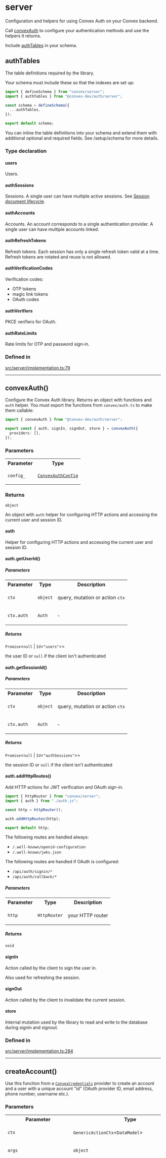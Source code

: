 # server

Configuration and helpers for using Convex Auth on your Convex
backend.

Call [convexAuth](server.mdx#convexauth) to configure your authentication methods
and use the helpers it returns.

Include [authTables](server.mdx#authtables) in your schema.

## authTables


The table definitions required by the library.

Your schema must include these so that the indexes
are set up:

```ts filename="convex/schema.ts"
import { defineSchema } from "convex/server";
import { authTables } from "@convex-dev/auth/server";

const schema = defineSchema({
  ...authTables,
});

export default schema;
```

You can inline the table definitions into your schema
and extend them with additional optional and required
fields. See /setup/schema
for more details.

<h3 className="nx-font-semibold nx-tracking-tight nx-text-slate-900 dark:nx-text-slate-100 nx-mt-8 nx-text-2xl">Type declaration</h3>

#### users


Users.

#### authSessions


Sessions.
A single user can have multiple active sessions.
See [Session document lifecycle](/advanced#session-document-lifecycle).

#### authAccounts


Accounts. An account corresponds to
a single authentication provider.
A single user can have multiple accounts linked.

#### authRefreshTokens


Refresh tokens.
Each session has only a single refresh token
valid at a time. Refresh tokens are rotated
and reuse is not allowed.

#### authVerificationCodes


Verification codes:
- OTP tokens
- magic link tokens
- OAuth codes

#### authVerifiers


PKCE verifiers for OAuth.

#### authRateLimits


Rate limits for OTP and password sign-in.

<h3 className="nx-font-semibold nx-tracking-tight nx-text-slate-900 dark:nx-text-slate-100 nx-mt-8 nx-text-2xl">Defined in</h3>

[src/server/implementation.ts:79](https://github.com/get-convex/convex-auth/blob/main/src/server/implementation.ts#L79)

***

## convexAuth()


Configure the Convex Auth library. Returns an object with
functions and `auth` helper. You must export the functions
from `convex/auth.ts` to make them callable:

```ts filename="convex/auth.ts"
import { convexAuth } from "@convex-dev/auth/server";

export const { auth, signIn, signOut, store } = convexAuth({
  providers: [],
});
```

<h3 className="nx-font-semibold nx-tracking-tight nx-text-slate-900 dark:nx-text-slate-100 nx-mt-8 nx-text-2xl">Parameters</h3>

<table className="api_reference_table"><tbody>
<tr>
<th>Parameter</th>
<th>Type</th>
</tr>
<tr>
<td>

`config_`

</td>
<td>

[`ConvexAuthConfig`](server.mdx#convexauthconfig)

</td>
</tr>
</tbody></table>

<h3 className="nx-font-semibold nx-tracking-tight nx-text-slate-900 dark:nx-text-slate-100 nx-mt-8 nx-text-2xl">Returns</h3>

`object`

An object with `auth` helper for configuring HTTP actions and accessing
the current user and session ID.

#### auth


Helper for configuring HTTP actions and accessing
the current user and session ID.

#### auth.getUserId()


<h5 className="nx-font-semibold nx-tracking-tight nx-text-slate-900 dark:nx-text-slate-100 nx-mt-8 nx-text-lg">Parameters</h5>

<table className="api_reference_table"><tbody>
<tr>
<th>Parameter</th>
<th>Type</th>
<th>Description</th>
</tr>
<tr>
<td>

`ctx`

</td>
<td>

`object`

</td>
<td>

query, mutation or action `ctx`

</td>
</tr>
<tr>
<td>

`ctx.auth`

</td>
<td>

`Auth`

</td>
<td>

&hyphen;

</td>
</tr>
</tbody></table>

<h5 className="nx-font-semibold nx-tracking-tight nx-text-slate-900 dark:nx-text-slate-100 nx-mt-8 nx-text-lg">Returns</h5>

`Promise`\<`null` \| `Id`\<`"users"`\>\>

the user ID or `null` if the client isn't authenticated

#### auth.getSessionId()


<h5 className="nx-font-semibold nx-tracking-tight nx-text-slate-900 dark:nx-text-slate-100 nx-mt-8 nx-text-lg">Parameters</h5>

<table className="api_reference_table"><tbody>
<tr>
<th>Parameter</th>
<th>Type</th>
<th>Description</th>
</tr>
<tr>
<td>

`ctx`

</td>
<td>

`object`

</td>
<td>

query, mutation or action `ctx`

</td>
</tr>
<tr>
<td>

`ctx.auth`

</td>
<td>

`Auth`

</td>
<td>

&hyphen;

</td>
</tr>
</tbody></table>

<h5 className="nx-font-semibold nx-tracking-tight nx-text-slate-900 dark:nx-text-slate-100 nx-mt-8 nx-text-lg">Returns</h5>

`Promise`\<`null` \| `Id`\<`"authSessions"`\>\>

the session ID or `null` if the client isn't authenticated

#### auth.addHttpRoutes()


Add HTTP actions for JWT verification and OAuth sign-in.

```ts
import { httpRouter } from "convex/server";
import { auth } from "./auth.js";

const http = httpRouter();

auth.addHttpRoutes(http);

export default http;
```

The following routes are handled always:

- `/.well-known/openid-configuration`
- `/.well-known/jwks.json`

The following routes are handled if OAuth is configured:

- `/api/auth/signin/*`
- `/api/auth/callback/*`

<h5 className="nx-font-semibold nx-tracking-tight nx-text-slate-900 dark:nx-text-slate-100 nx-mt-8 nx-text-lg">Parameters</h5>

<table className="api_reference_table"><tbody>
<tr>
<th>Parameter</th>
<th>Type</th>
<th>Description</th>
</tr>
<tr>
<td>

`http`

</td>
<td>

`HttpRouter`

</td>
<td>

your HTTP router

</td>
</tr>
</tbody></table>

<h5 className="nx-font-semibold nx-tracking-tight nx-text-slate-900 dark:nx-text-slate-100 nx-mt-8 nx-text-lg">Returns</h5>

`void`

#### signIn


Action called by the client to sign the user in.

Also used for refreshing the session.

#### signOut


Action called by the client to invalidate the current session.

#### store


Internal mutation used by the library to read and write
to the database during signin and signout.

<h3 className="nx-font-semibold nx-tracking-tight nx-text-slate-900 dark:nx-text-slate-100 nx-mt-8 nx-text-2xl">Defined in</h3>

[src/server/implementation.ts:284](https://github.com/get-convex/convex-auth/blob/main/src/server/implementation.ts#L284)

***

## createAccount()


Use this function from a
[`ConvexCredentials`](/api_reference/providers/ConvexCredentials)
provider to create an account and a user with a unique account "id" (OAuth
provider ID, email address, phone number, username etc.).

<h3 className="nx-font-semibold nx-tracking-tight nx-text-slate-900 dark:nx-text-slate-100 nx-mt-8 nx-text-2xl">Parameters</h3>

<table className="api_reference_table"><tbody>
<tr>
<th>Parameter</th>
<th>Type</th>
<th>Description</th>
</tr>
<tr>
<td>

`ctx`

</td>
<td>

`GenericActionCtx`\<`DataModel`\>

</td>
<td>

&hyphen;

</td>
</tr>
<tr>
<td>

`args`

</td>
<td>

`object`

</td>
<td>

&hyphen;

</td>
</tr>
<tr>
<td>

`args.provider`

</td>
<td>

`string`

</td>
<td>

The provider ID (like "password"), used to disambiguate accounts.

It is also used to configure account secret hashing via the provider's
`crypto` option.

</td>
</tr>
<tr>
<td>

`args.account`

</td>
<td>

`object`

</td>
<td>

&hyphen;

</td>
</tr>
<tr>
<td>

`args.account.id`

</td>
<td>

`string`

</td>
<td>

The unique external ID for the account, for example email address.

</td>
</tr>
<tr>
<td>

`args.account.secret`?

</td>
<td>

`string`

</td>
<td>

The secret credential to store for this account, if given.

</td>
</tr>
<tr>
<td>

`args.profile`

</td>
<td>

`WithoutSystemFields`\<`DocumentByName`\<`DataModel`, `"users"`\>\>

</td>
<td>

The profile data to store for the user.
These must fit the `users` table schema.

</td>
</tr>
<tr>
<td>

`args.shouldLinkViaEmail`?

</td>
<td>

`boolean`

</td>
<td>

If `true`, the account will be linked to an existing user
with the same verified email address.
This is only safe if the returned account's email is verified
before the user is allowed to sign in with it.

</td>
</tr>
<tr>
<td>

`args.shouldLinkViaPhone`?

</td>
<td>

`boolean`

</td>
<td>

If `true`, the account will be linked to an existing user
with the same verified phone number.
This is only safe if the returned account's phone is verified
before the user is allowed to sign in with it.

</td>
</tr>
</tbody></table>

<h3 className="nx-font-semibold nx-tracking-tight nx-text-slate-900 dark:nx-text-slate-100 nx-mt-8 nx-text-2xl">Returns</h3>

`Promise`\<`object`\>

user ID if it successfully creates the account
or throws an error.

#### account


#### user


<h3 className="nx-font-semibold nx-tracking-tight nx-text-slate-900 dark:nx-text-slate-100 nx-mt-8 nx-text-2xl">Defined in</h3>

[src/server/implementation.ts:1359](https://github.com/get-convex/convex-auth/blob/main/src/server/implementation.ts#L1359)

***

## retrieveAccount()


Use this function from a
[`ConvexCredentials`](/api_reference/providers/ConvexCredentials)
provider to retrieve a user given the account provider ID and
the provider-specific account ID.

<h3 className="nx-font-semibold nx-tracking-tight nx-text-slate-900 dark:nx-text-slate-100 nx-mt-8 nx-text-2xl">Parameters</h3>

<table className="api_reference_table"><tbody>
<tr>
<th>Parameter</th>
<th>Type</th>
<th>Description</th>
</tr>
<tr>
<td>

`ctx`

</td>
<td>

`GenericActionCtx`\<`DataModel`\>

</td>
<td>

&hyphen;

</td>
</tr>
<tr>
<td>

`args`

</td>
<td>

`object`

</td>
<td>

&hyphen;

</td>
</tr>
<tr>
<td>

`args.provider`

</td>
<td>

`string`

</td>
<td>

The provider ID (like "password"), used to disambiguate accounts.

It is also used to configure account secret hashing via the provider's
`crypto` option.

</td>
</tr>
<tr>
<td>

`args.account`

</td>
<td>

`object`

</td>
<td>

&hyphen;

</td>
</tr>
<tr>
<td>

`args.account.id`

</td>
<td>

`string`

</td>
<td>

The unique external ID for the account, for example email address.

</td>
</tr>
<tr>
<td>

`args.account.secret`?

</td>
<td>

`string`

</td>
<td>

The secret that should match the stored credential, if given.

</td>
</tr>
</tbody></table>

<h3 className="nx-font-semibold nx-tracking-tight nx-text-slate-900 dark:nx-text-slate-100 nx-mt-8 nx-text-2xl">Returns</h3>

`Promise`\<`object`\>

the retrieved user document, or `null` if there is no account
for given account ID or throws if the provided
secret does not match.

#### account


#### user


<h3 className="nx-font-semibold nx-tracking-tight nx-text-slate-900 dark:nx-text-slate-100 nx-mt-8 nx-text-2xl">Defined in</h3>

[src/server/implementation.ts:1424](https://github.com/get-convex/convex-auth/blob/main/src/server/implementation.ts#L1424)

***

## modifyAccountCredentials()


Use this function to modify the account credentials
from a [`ConvexCredentials`](/api_reference/providers/ConvexCredentials)
provider.

<h3 className="nx-font-semibold nx-tracking-tight nx-text-slate-900 dark:nx-text-slate-100 nx-mt-8 nx-text-2xl">Parameters</h3>

<table className="api_reference_table"><tbody>
<tr>
<th>Parameter</th>
<th>Type</th>
<th>Description</th>
</tr>
<tr>
<td>

`ctx`

</td>
<td>

`GenericActionCtx`\<`DataModel`\>

</td>
<td>

&hyphen;

</td>
</tr>
<tr>
<td>

`args`

</td>
<td>

`object`

</td>
<td>

&hyphen;

</td>
</tr>
<tr>
<td>

`args.provider`

</td>
<td>

`string`

</td>
<td>

The provider ID (like "password"), used to disambiguate accounts.

It is also used to configure account secret hashing via the `crypto` option.

</td>
</tr>
<tr>
<td>

`args.account`

</td>
<td>

`object`

</td>
<td>

&hyphen;

</td>
</tr>
<tr>
<td>

`args.account.id`

</td>
<td>

`string`

</td>
<td>

The unique external ID for the account, for example email address.

</td>
</tr>
<tr>
<td>

`args.account.secret`

</td>
<td>

`string`

</td>
<td>

The new secret credential to store for this account.

</td>
</tr>
</tbody></table>

<h3 className="nx-font-semibold nx-tracking-tight nx-text-slate-900 dark:nx-text-slate-100 nx-mt-8 nx-text-2xl">Returns</h3>

`Promise`\<[`GenericDoc`](server.mdx#genericdocdatamodel-tablename)\<`DataModel`, `"users"`\>\>

<h3 className="nx-font-semibold nx-tracking-tight nx-text-slate-900 dark:nx-text-slate-100 nx-mt-8 nx-text-2xl">Defined in</h3>

[src/server/implementation.ts:1469](https://github.com/get-convex/convex-auth/blob/main/src/server/implementation.ts#L1469)

***

## invalidateSessions()


Use this function to invalidate existing sessions.

<h3 className="nx-font-semibold nx-tracking-tight nx-text-slate-900 dark:nx-text-slate-100 nx-mt-8 nx-text-2xl">Parameters</h3>

<table className="api_reference_table"><tbody>
<tr>
<th>Parameter</th>
<th>Type</th>
</tr>
<tr>
<td>

`ctx`

</td>
<td>

`GenericActionCtx`\<`DataModel`\>

</td>
</tr>
<tr>
<td>

`args`

</td>
<td>

`object`

</td>
</tr>
<tr>
<td>

`args.userId`

</td>
<td>

`Id`\<`"users"`\>

</td>
</tr>
<tr>
<td>

`args.except`?

</td>
<td>

`Id`\<`"authSessions"`\>[]

</td>
</tr>
</tbody></table>

<h3 className="nx-font-semibold nx-tracking-tight nx-text-slate-900 dark:nx-text-slate-100 nx-mt-8 nx-text-2xl">Returns</h3>

`Promise`\<[`GenericDoc`](server.mdx#genericdocdatamodel-tablename)\<`DataModel`, `"users"`\>\>

<h3 className="nx-font-semibold nx-tracking-tight nx-text-slate-900 dark:nx-text-slate-100 nx-mt-8 nx-text-2xl">Defined in</h3>

[src/server/implementation.ts:1504](https://github.com/get-convex/convex-auth/blob/main/src/server/implementation.ts#L1504)

***

## signInViaProvider()


Use this function from a
[`ConvexCredentials`](/api_reference/providers/ConvexCredentials)
provider to sign in the user via another provider (usually
for email verification on sign up or password reset).

Returns the user ID if the sign can proceed,
or `null`.

<h3 className="nx-font-semibold nx-tracking-tight nx-text-slate-900 dark:nx-text-slate-100 nx-mt-8 nx-text-2xl">Parameters</h3>

<table className="api_reference_table"><tbody>
<tr>
<th>Parameter</th>
<th>Type</th>
</tr>
<tr>
<td>

`ctx`

</td>
<td>

[`GenericActionCtxWithAuthConfig`](server.mdx#genericactionctxwithauthconfigdatamodel)\<`DataModel`\>

</td>
</tr>
<tr>
<td>

`provider`

</td>
<td>

[`AuthProviderConfig`](server.mdx#authproviderconfig)

</td>
</tr>
<tr>
<td>

`args`

</td>
<td>

`object`

</td>
</tr>
<tr>
<td>

`args.accountId`?

</td>
<td>

`Id`\<`"authAccounts"`\>

</td>
</tr>
<tr>
<td>

`args.params`?

</td>
<td>

`Record`\<`string`, `undefined` \| `Value`\>

</td>
</tr>
</tbody></table>

<h3 className="nx-font-semibold nx-tracking-tight nx-text-slate-900 dark:nx-text-slate-100 nx-mt-8 nx-text-2xl">Returns</h3>

`Promise`\<`null` \| `object`\>

<h3 className="nx-font-semibold nx-tracking-tight nx-text-slate-900 dark:nx-text-slate-100 nx-mt-8 nx-text-2xl">Defined in</h3>

[src/server/implementation.ts:1531](https://github.com/get-convex/convex-auth/blob/main/src/server/implementation.ts#L1531)

***

## ConvexAuthConfig


The config for the Convex Auth library, passed to `convexAuth`.

<h3 className="nx-font-semibold nx-tracking-tight nx-text-slate-900 dark:nx-text-slate-100 nx-mt-8 nx-text-2xl">Type declaration</h3>

#### providers


A list of authentication provider configs.

You can import existing configs from
- `@auth/core/providers/<provider-name>`
- `@convex-dev/auth/providers/<provider-name>`

#### theme?

> `optional` **theme**: `Theme`

Theme used for emails.
See [Auth.js theme docs](https://authjs.dev/reference/core/types#theme).

#### session?


Session configuration.

#### session.totalDurationMs?

> `optional` **totalDurationMs**: `number`

How long can a user session last without the user reauthenticating.

Defaults to 30 days.

#### session.inactiveDurationMs?

> `optional` **inactiveDurationMs**: `number`

How long can a user session last without the user being active.

Defaults to 30 days.

#### jwt?


JWT configuration.

#### jwt.durationMs?

> `optional` **durationMs**: `number`

How long is the JWT valid for after it is signed initially.

Defaults to 1 hour.

#### signIn?


Sign-in configuration.

#### signIn.maxFailedAttempsPerHour?

> `optional` **maxFailedAttempsPerHour**: `number`

How many times can the user fail to provide the correct credentials
(password, OTP) per hour.

Defaults to 10 times per hour (that is 10 failed attempts, and then
allow another one every 6 minutes).

#### callbacks?


#### callbacks.redirect()?


Control which URLs are allowed as a destination after OAuth sign-in
and for magic links:

```ts
import GitHub from "@auth/core/providers/github";
import { convexAuth } from "@convex-dev/auth/server";

export const { auth, signIn, signOut, store } = convexAuth({
  providers: [GitHub],
  callbacks: {
    async redirect({ redirectTo }) {
      // Check that `redirectTo` is valid
      // and return the relative or absolute URL
      // to redirect to.
    },
  },
});
```

Convex Auth performs redirect only during OAuth sign-in. By default,
it redirects back to the URL specified via the `SITE_URL` environment
variable. Similarly magic links link to `SITE_URL`.

You can customize that behavior by providing a `redirectTo` param
to the `signIn` function:

```ts
signIn("google", { redirectTo: "/dashboard" })
```

You can even redirect to a different site.

This callback, if specified, is then called with the provided
`redirectTo` param. Otherwise, only query params, relative paths
and URLs starting with `SITE_URL` are allowed.

<h5 className="nx-font-semibold nx-tracking-tight nx-text-slate-900 dark:nx-text-slate-100 nx-mt-8 nx-text-lg">Parameters</h5>

<table className="api_reference_table"><tbody>
<tr>
<th>Parameter</th>
<th>Type</th>
<th>Description</th>
</tr>
<tr>
<td>

`params`

</td>
<td>

`object`

</td>
<td>

&hyphen;

</td>
</tr>
<tr>
<td>

`params.redirectTo`

</td>
<td>

`string`

</td>
<td>

The param value passed to the `signIn` function.

</td>
</tr>
</tbody></table>

<h5 className="nx-font-semibold nx-tracking-tight nx-text-slate-900 dark:nx-text-slate-100 nx-mt-8 nx-text-lg">Returns</h5>

`Promise`\<`string`\>

#### callbacks.createOrUpdateUser()?


Completely control account linking via this callback.

This callback is called during the sign-in process,
before account creation and token generation.
If specified, this callback is responsible for creating
or updating the user document.

For "credentials" providers, the callback is only called
when `createAccount` is called.

<h5 className="nx-font-semibold nx-tracking-tight nx-text-slate-900 dark:nx-text-slate-100 nx-mt-8 nx-text-lg">Parameters</h5>

<table className="api_reference_table"><tbody>
<tr>
<th>Parameter</th>
<th>Type</th>
<th>Description</th>
</tr>
<tr>
<td>

`ctx`

</td>
<td>

`GenericMutationCtx`\<`AnyDataModel`\>

</td>
<td>

&hyphen;

</td>
</tr>
<tr>
<td>

`args`

</td>
<td>

`object`

</td>
<td>

&hyphen;

</td>
</tr>
<tr>
<td>

`args.existingUserId`

</td>
<td>

`GenericId`\<`"users"`\> \| `null`

</td>
<td>

If this is a sign-in to an existing account,
this is the existing user ID linked to that account.

</td>
</tr>
<tr>
<td>

`args.type`

</td>
<td>

`"oauth"` \| `"credentials"` \| `"email"` \| `"phone"` \| `"verification"`

</td>
<td>

The provider type or "verification" if this callback is called
after an email or phone token verification.

</td>
</tr>
<tr>
<td>

`args.provider`

</td>
<td>

[`AuthProviderMaterializedConfig`](server.mdx#authprovidermaterializedconfig)

</td>
<td>

The provider used for the sign-in, or the provider
tied to the account which is having the email or phone verified.

</td>
</tr>
<tr>
<td>

`args.profile`

</td>
<td>

`Record`\<`string`, `unknown`\> & `object`

</td>
<td>

- The profile returned by the OAuth provider's `profile` method.
- The profile passed to `createAccount` from a ConvexCredentials
config.
- The email address to which an email will be sent.
- The phone number to which a text will be sent.

</td>
</tr>
<tr>
<td>

`args.shouldLink`?

</td>
<td>

`boolean`

</td>
<td>

The `shouldLink` argument passed to `createAccount`.

</td>
</tr>
</tbody></table>

<h5 className="nx-font-semibold nx-tracking-tight nx-text-slate-900 dark:nx-text-slate-100 nx-mt-8 nx-text-lg">Returns</h5>

`Promise`\<`GenericId`\<`"users"`\>\>

#### callbacks.afterUserCreatedOrUpdated()?


Perform additional writes after a user is created.

This callback is called during the sign-in process,
after the user is created or updated,
before account creation and token generation.

**This callback is only called if `createOrUpdateUser`
is not specified.** If `createOrUpdateUser` is specified,
you can perform any additional writes in that callback.

For "credentials" providers, the callback is only called
when `createAccount` is called.

<h5 className="nx-font-semibold nx-tracking-tight nx-text-slate-900 dark:nx-text-slate-100 nx-mt-8 nx-text-lg">Parameters</h5>

<table className="api_reference_table"><tbody>
<tr>
<th>Parameter</th>
<th>Type</th>
<th>Description</th>
</tr>
<tr>
<td>

`ctx`

</td>
<td>

`GenericMutationCtx`\<`AnyDataModel`\>

</td>
<td>

&hyphen;

</td>
</tr>
<tr>
<td>

`args`

</td>
<td>

`object`

</td>
<td>

&hyphen;

</td>
</tr>
<tr>
<td>

`args.userId`

</td>
<td>

`GenericId`\<`"users"`\> \| `null`

</td>
<td>

The ID of the user that is being signed in.

</td>
</tr>
<tr>
<td>

`args.existingUserId`

</td>
<td>

`GenericId`\<`"users"`\> \| `null`

</td>
<td>

If this is a sign-in to an existing account,
this is the existing user ID linked to that account.

</td>
</tr>
<tr>
<td>

`args.type`

</td>
<td>

`"oauth"` \| `"credentials"` \| `"email"` \| `"phone"` \| `"verification"`

</td>
<td>

The provider type or "verification" if this callback is called
after an email or phone token verification.

</td>
</tr>
<tr>
<td>

`args.provider`

</td>
<td>

[`AuthProviderMaterializedConfig`](server.mdx#authprovidermaterializedconfig)

</td>
<td>

The provider used for the sign-in, or the provider
tied to the account which is having the email or phone verified.

</td>
</tr>
<tr>
<td>

`args.profile`

</td>
<td>

`Record`\<`string`, `unknown`\> & `object`

</td>
<td>

- The profile returned by the OAuth provider's `profile` method.
- The profile passed to `createAccount` from a ConvexCredentials
config.
- The email address to which an email will be sent.
- The phone number to which a text will be sent.

</td>
</tr>
<tr>
<td>

`args.shouldLink`?

</td>
<td>

`boolean`

</td>
<td>

The `shouldLink` argument passed to `createAccount`.

</td>
</tr>
</tbody></table>

<h5 className="nx-font-semibold nx-tracking-tight nx-text-slate-900 dark:nx-text-slate-100 nx-mt-8 nx-text-lg">Returns</h5>

`Promise`\<`void`\>

<h3 className="nx-font-semibold nx-tracking-tight nx-text-slate-900 dark:nx-text-slate-100 nx-mt-8 nx-text-2xl">Defined in</h3>

[src/server/types.ts:22](https://github.com/get-convex/convex-auth/blob/main/src/server/types.ts#L22)

***

## AuthProviderConfig


Same as Auth.js provider configs, but adds phone provider
for verification via SMS or another phone-number-connected messaging
service.

<h3 className="nx-font-semibold nx-tracking-tight nx-text-slate-900 dark:nx-text-slate-100 nx-mt-8 nx-text-2xl">Defined in</h3>

[src/server/types.ts:232](https://github.com/get-convex/convex-auth/blob/main/src/server/types.ts#L232)

***

## EmailConfig\<DataModel\>

Extends the standard Auth.js email provider config
to allow additional checks during token verification.

<h3 className="nx-font-semibold nx-tracking-tight nx-text-slate-900 dark:nx-text-slate-100 nx-mt-8 nx-text-2xl">Extends</h3>

- `EmailConfig`

<h3 className="nx-font-semibold nx-tracking-tight nx-text-slate-900 dark:nx-text-slate-100 nx-mt-8 nx-text-2xl">Properties</h3>

#### id

> **id**: `string`

Uniquely identifies the provider in AuthConfig.providers
It's also part of the URL

##### Inherited from

`AuthjsEmailConfig.id`

<h5 className="nx-font-semibold nx-tracking-tight nx-text-slate-900 dark:nx-text-slate-100 nx-mt-8 nx-text-lg">Defined in</h5>

[node\_modules/@auth/core/providers/email.d.ts:14](https://github.com/get-convex/convex-auth/blob/main/node_modules/@auth/core/providers/email.d.ts#L14)

#### type


See ProviderType

##### Inherited from

`AuthjsEmailConfig.type`

<h5 className="nx-font-semibold nx-tracking-tight nx-text-slate-900 dark:nx-text-slate-100 nx-mt-8 nx-text-lg">Defined in</h5>

[node\_modules/@auth/core/providers/email.d.ts:15](https://github.com/get-convex/convex-auth/blob/main/node_modules/@auth/core/providers/email.d.ts#L15)

#### name

> **name**: `string`

The provider name used on the default sign-in page's sign-in button.
For example if it's "Google", the corresponding button will say:
"Sign in with Google"

##### Inherited from

`AuthjsEmailConfig.name`

<h5 className="nx-font-semibold nx-tracking-tight nx-text-slate-900 dark:nx-text-slate-100 nx-mt-8 nx-text-lg">Defined in</h5>

[node\_modules/@auth/core/providers/email.d.ts:16](https://github.com/get-convex/convex-auth/blob/main/node_modules/@auth/core/providers/email.d.ts#L16)

#### from

> **from**: `string`

##### Inherited from

`AuthjsEmailConfig.from`

<h5 className="nx-font-semibold nx-tracking-tight nx-text-slate-900 dark:nx-text-slate-100 nx-mt-8 nx-text-lg">Defined in</h5>

[node\_modules/@auth/core/providers/email.d.ts:17](https://github.com/get-convex/convex-auth/blob/main/node_modules/@auth/core/providers/email.d.ts#L17)

#### maxAge

> **maxAge**: `number`

##### Inherited from

`AuthjsEmailConfig.maxAge`

<h5 className="nx-font-semibold nx-tracking-tight nx-text-slate-900 dark:nx-text-slate-100 nx-mt-8 nx-text-lg">Defined in</h5>

[node\_modules/@auth/core/providers/email.d.ts:18](https://github.com/get-convex/convex-auth/blob/main/node_modules/@auth/core/providers/email.d.ts#L18)

#### sendVerificationRequest()


<h5 className="nx-font-semibold nx-tracking-tight nx-text-slate-900 dark:nx-text-slate-100 nx-mt-8 nx-text-lg">Parameters</h5>

<table className="api_reference_table"><tbody>
<tr>
<th>Parameter</th>
<th>Type</th>
</tr>
<tr>
<td>

`params`

</td>
<td>

`object`

</td>
</tr>
<tr>
<td>

`params.identifier`

</td>
<td>

`string`

</td>
</tr>
<tr>
<td>

`params.url`

</td>
<td>

`string`

</td>
</tr>
<tr>
<td>

`params.expires`

</td>
<td>

`Date`

</td>
</tr>
<tr>
<td>

`params.provider`

</td>
<td>

`EmailConfig`

</td>
</tr>
<tr>
<td>

`params.token`

</td>
<td>

`string`

</td>
</tr>
<tr>
<td>

`params.theme`

</td>
<td>

`Theme`

</td>
</tr>
<tr>
<td>

`params.request`

</td>
<td>

`Request`

</td>
</tr>
</tbody></table>

<h5 className="nx-font-semibold nx-tracking-tight nx-text-slate-900 dark:nx-text-slate-100 nx-mt-8 nx-text-lg">Returns</h5>

`Awaitable`\<`void`\>

##### Inherited from

`AuthjsEmailConfig.sendVerificationRequest`

<h5 className="nx-font-semibold nx-tracking-tight nx-text-slate-900 dark:nx-text-slate-100 nx-mt-8 nx-text-lg">Defined in</h5>

[node\_modules/@auth/core/providers/email.d.ts:19](https://github.com/get-convex/convex-auth/blob/main/node_modules/@auth/core/providers/email.d.ts#L19)

#### secret?

> `optional` **secret**: `string`

Used to hash the verification token.

##### Inherited from

`AuthjsEmailConfig.secret`

<h5 className="nx-font-semibold nx-tracking-tight nx-text-slate-900 dark:nx-text-slate-100 nx-mt-8 nx-text-lg">Defined in</h5>

[node\_modules/@auth/core/providers/email.d.ts:29](https://github.com/get-convex/convex-auth/blob/main/node_modules/@auth/core/providers/email.d.ts#L29)

#### apiKey?

> `optional` **apiKey**: `string`

Used with HTTP-based email providers.

##### Inherited from

`AuthjsEmailConfig.apiKey`

<h5 className="nx-font-semibold nx-tracking-tight nx-text-slate-900 dark:nx-text-slate-100 nx-mt-8 nx-text-lg">Defined in</h5>

[node\_modules/@auth/core/providers/email.d.ts:31](https://github.com/get-convex/convex-auth/blob/main/node_modules/@auth/core/providers/email.d.ts#L31)

#### server?

> `optional` **server**: `any`

Used with SMTP-based email providers.

##### Inherited from

`AuthjsEmailConfig.server`

<h5 className="nx-font-semibold nx-tracking-tight nx-text-slate-900 dark:nx-text-slate-100 nx-mt-8 nx-text-lg">Defined in</h5>

[node\_modules/@auth/core/providers/email.d.ts:33](https://github.com/get-convex/convex-auth/blob/main/node_modules/@auth/core/providers/email.d.ts#L33)

#### generateVerificationToken()?


<h5 className="nx-font-semibold nx-tracking-tight nx-text-slate-900 dark:nx-text-slate-100 nx-mt-8 nx-text-lg">Returns</h5>

`Awaitable`\<`string`\>

##### Inherited from

`AuthjsEmailConfig.generateVerificationToken`

<h5 className="nx-font-semibold nx-tracking-tight nx-text-slate-900 dark:nx-text-slate-100 nx-mt-8 nx-text-lg">Defined in</h5>

[node\_modules/@auth/core/providers/email.d.ts:34](https://github.com/get-convex/convex-auth/blob/main/node_modules/@auth/core/providers/email.d.ts#L34)

#### normalizeIdentifier()?


<h5 className="nx-font-semibold nx-tracking-tight nx-text-slate-900 dark:nx-text-slate-100 nx-mt-8 nx-text-lg">Parameters</h5>

<table className="api_reference_table"><tbody>
<tr>
<th>Parameter</th>
<th>Type</th>
</tr>
<tr>
<td>

`identifier`

</td>
<td>

`string`

</td>
</tr>
</tbody></table>

<h5 className="nx-font-semibold nx-tracking-tight nx-text-slate-900 dark:nx-text-slate-100 nx-mt-8 nx-text-lg">Returns</h5>

`string`

##### Inherited from

`AuthjsEmailConfig.normalizeIdentifier`

<h5 className="nx-font-semibold nx-tracking-tight nx-text-slate-900 dark:nx-text-slate-100 nx-mt-8 nx-text-lg">Defined in</h5>

[node\_modules/@auth/core/providers/email.d.ts:35](https://github.com/get-convex/convex-auth/blob/main/node_modules/@auth/core/providers/email.d.ts#L35)

#### options

> **options**: `EmailUserConfig`

##### Inherited from

`AuthjsEmailConfig.options`

<h5 className="nx-font-semibold nx-tracking-tight nx-text-slate-900 dark:nx-text-slate-100 nx-mt-8 nx-text-lg">Defined in</h5>

[node\_modules/@auth/core/providers/email.d.ts:36](https://github.com/get-convex/convex-auth/blob/main/node_modules/@auth/core/providers/email.d.ts#L36)

#### authorize()?


Before the token is verified, check other
provided parameters.

Used to make sure tha OTPs are accompanied
with the correct email address.

<h5 className="nx-font-semibold nx-tracking-tight nx-text-slate-900 dark:nx-text-slate-100 nx-mt-8 nx-text-lg">Parameters</h5>

<table className="api_reference_table"><tbody>
<tr>
<th>Parameter</th>
<th>Type</th>
<th>Description</th>
</tr>
<tr>
<td>

`params`

</td>
<td>

`Record`\<`string`, `undefined` \| `Value`\>

</td>
<td>

The values passed to the `signIn` function.

</td>
</tr>
<tr>
<td>

`account`

</td>
<td>

[`GenericDoc`](server.mdx#genericdocdatamodel-tablename)\<`DataModel`, `"authAccounts"`\>

</td>
<td>

&hyphen;

</td>
</tr>
</tbody></table>

<h5 className="nx-font-semibold nx-tracking-tight nx-text-slate-900 dark:nx-text-slate-100 nx-mt-8 nx-text-lg">Returns</h5>

`Promise`\<`void`\>

<h5 className="nx-font-semibold nx-tracking-tight nx-text-slate-900 dark:nx-text-slate-100 nx-mt-8 nx-text-lg">Defined in</h5>

[src/server/types.ts:256](https://github.com/get-convex/convex-auth/blob/main/src/server/types.ts#L256)

***

## EmailUserConfig\<DataModel\>


Configurable options for an email provider config.

<h3 className="nx-font-semibold nx-tracking-tight nx-text-slate-900 dark:nx-text-slate-100 nx-mt-8 nx-text-2xl">Defined in</h3>

[src/server/types.ts:268](https://github.com/get-convex/convex-auth/blob/main/src/server/types.ts#L268)

***

## PhoneConfig\<DataModel\>

Same as email provider config, but verifies
phone number instead of the email address.

<h3 className="nx-font-semibold nx-tracking-tight nx-text-slate-900 dark:nx-text-slate-100 nx-mt-8 nx-text-2xl">Properties</h3>

#### id

> **id**: `string`

<h5 className="nx-font-semibold nx-tracking-tight nx-text-slate-900 dark:nx-text-slate-100 nx-mt-8 nx-text-lg">Defined in</h5>

[src/server/types.ts:279](https://github.com/get-convex/convex-auth/blob/main/src/server/types.ts#L279)

#### type


<h5 className="nx-font-semibold nx-tracking-tight nx-text-slate-900 dark:nx-text-slate-100 nx-mt-8 nx-text-lg">Defined in</h5>

[src/server/types.ts:280](https://github.com/get-convex/convex-auth/blob/main/src/server/types.ts#L280)

#### maxAge

> **maxAge**: `number`

Token expiration in seconds.

<h5 className="nx-font-semibold nx-tracking-tight nx-text-slate-900 dark:nx-text-slate-100 nx-mt-8 nx-text-lg">Defined in</h5>

[src/server/types.ts:284](https://github.com/get-convex/convex-auth/blob/main/src/server/types.ts#L284)

#### sendVerificationRequest()


Send the phone number verification request.

<h5 className="nx-font-semibold nx-tracking-tight nx-text-slate-900 dark:nx-text-slate-100 nx-mt-8 nx-text-lg">Parameters</h5>

<table className="api_reference_table"><tbody>
<tr>
<th>Parameter</th>
<th>Type</th>
</tr>
<tr>
<td>

`params`

</td>
<td>

`object`

</td>
</tr>
<tr>
<td>

`params.identifier`

</td>
<td>

`string`

</td>
</tr>
<tr>
<td>

`params.url`

</td>
<td>

`string`

</td>
</tr>
<tr>
<td>

`params.expires`

</td>
<td>

`Date`

</td>
</tr>
<tr>
<td>

`params.provider`

</td>
<td>

[`PhoneConfig`](server.mdx#phoneconfigdatamodel)\<`GenericDataModel`\>

</td>
</tr>
<tr>
<td>

`params.token`

</td>
<td>

`string`

</td>
</tr>
<tr>
<td>

`ctx`

</td>
<td>

[`GenericActionCtxWithAuthConfig`](server.mdx#genericactionctxwithauthconfigdatamodel)\<`DataModel`\>

</td>
</tr>
</tbody></table>

<h5 className="nx-font-semibold nx-tracking-tight nx-text-slate-900 dark:nx-text-slate-100 nx-mt-8 nx-text-lg">Returns</h5>

`Promise`\<`void`\>

<h5 className="nx-font-semibold nx-tracking-tight nx-text-slate-900 dark:nx-text-slate-100 nx-mt-8 nx-text-lg">Defined in</h5>

[src/server/types.ts:288](https://github.com/get-convex/convex-auth/blob/main/src/server/types.ts#L288)

#### apiKey?

> `optional` **apiKey**: `string`

Defaults to `process.env.AUTH_<PROVIDER_ID>_KEY`.

<h5 className="nx-font-semibold nx-tracking-tight nx-text-slate-900 dark:nx-text-slate-100 nx-mt-8 nx-text-lg">Defined in</h5>

[src/server/types.ts:301](https://github.com/get-convex/convex-auth/blob/main/src/server/types.ts#L301)

#### generateVerificationToken()?


<h5 className="nx-font-semibold nx-tracking-tight nx-text-slate-900 dark:nx-text-slate-100 nx-mt-8 nx-text-lg">Returns</h5>

`Promise`\<`string`\>

<h5 className="nx-font-semibold nx-tracking-tight nx-text-slate-900 dark:nx-text-slate-100 nx-mt-8 nx-text-lg">Defined in</h5>

[src/server/types.ts:310](https://github.com/get-convex/convex-auth/blob/main/src/server/types.ts#L310)

#### normalizeIdentifier()?


<h5 className="nx-font-semibold nx-tracking-tight nx-text-slate-900 dark:nx-text-slate-100 nx-mt-8 nx-text-lg">Parameters</h5>

<table className="api_reference_table"><tbody>
<tr>
<th>Parameter</th>
<th>Type</th>
<th>Description</th>
</tr>
<tr>
<td>

`identifier`

</td>
<td>

`string`

</td>
<td>

Passed as `phone` in params of `signIn`.

</td>
</tr>
</tbody></table>

<h5 className="nx-font-semibold nx-tracking-tight nx-text-slate-900 dark:nx-text-slate-100 nx-mt-8 nx-text-lg">Returns</h5>

`string`

The phone number used in `sendVerificationRequest`.

<h5 className="nx-font-semibold nx-tracking-tight nx-text-slate-900 dark:nx-text-slate-100 nx-mt-8 nx-text-lg">Defined in</h5>

[src/server/types.ts:316](https://github.com/get-convex/convex-auth/blob/main/src/server/types.ts#L316)

#### authorize()?


Before the token is verified, check other
provided parameters.

Used to make sure tha OTPs are accompanied
with the correct phone number.

<h5 className="nx-font-semibold nx-tracking-tight nx-text-slate-900 dark:nx-text-slate-100 nx-mt-8 nx-text-lg">Parameters</h5>

<table className="api_reference_table"><tbody>
<tr>
<th>Parameter</th>
<th>Type</th>
<th>Description</th>
</tr>
<tr>
<td>

`params`

</td>
<td>

`Record`\<`string`, `undefined` \| `Value`\>

</td>
<td>

The values passed to the `signIn` function.

</td>
</tr>
<tr>
<td>

`account`

</td>
<td>

[`GenericDoc`](server.mdx#genericdocdatamodel-tablename)\<`DataModel`, `"authAccounts"`\>

</td>
<td>

&hyphen;

</td>
</tr>
</tbody></table>

<h5 className="nx-font-semibold nx-tracking-tight nx-text-slate-900 dark:nx-text-slate-100 nx-mt-8 nx-text-lg">Returns</h5>

`Promise`\<`void`\>

<h5 className="nx-font-semibold nx-tracking-tight nx-text-slate-900 dark:nx-text-slate-100 nx-mt-8 nx-text-lg">Defined in</h5>

[src/server/types.ts:324](https://github.com/get-convex/convex-auth/blob/main/src/server/types.ts#L324)

#### options


<h5 className="nx-font-semibold nx-tracking-tight nx-text-slate-900 dark:nx-text-slate-100 nx-mt-8 nx-text-lg">Defined in</h5>

[src/server/types.ts:331](https://github.com/get-convex/convex-auth/blob/main/src/server/types.ts#L331)

***

## PhoneUserConfig\<DataModel\>


Configurable options for a phone provider config.

<h3 className="nx-font-semibold nx-tracking-tight nx-text-slate-900 dark:nx-text-slate-100 nx-mt-8 nx-text-2xl">Defined in</h3>

[src/server/types.ts:337](https://github.com/get-convex/convex-auth/blob/main/src/server/types.ts#L337)

***

## ConvexCredentialsConfig


Similar to Auth.js Credentials config.

<h3 className="nx-font-semibold nx-tracking-tight nx-text-slate-900 dark:nx-text-slate-100 nx-mt-8 nx-text-2xl">Type declaration</h3>

#### type


#### id

> **id**: `string`

<h3 className="nx-font-semibold nx-tracking-tight nx-text-slate-900 dark:nx-text-slate-100 nx-mt-8 nx-text-2xl">Defined in</h3>

[src/server/types.ts:344](https://github.com/get-convex/convex-auth/blob/main/src/server/types.ts#L344)

***

## GenericActionCtxWithAuthConfig\<DataModel\>


Your `ActionCtx` enriched with `ctx.auth.config` field with
the config passed to `convexAuth`.

<h3 className="nx-font-semibold nx-tracking-tight nx-text-slate-900 dark:nx-text-slate-100 nx-mt-8 nx-text-2xl">Type declaration</h3>

#### auth


#### auth.config


<h3 className="nx-font-semibold nx-tracking-tight nx-text-slate-900 dark:nx-text-slate-100 nx-mt-8 nx-text-2xl">Defined in</h3>

[src/server/types.ts:353](https://github.com/get-convex/convex-auth/blob/main/src/server/types.ts#L353)

***

## ConvexAuthMaterializedConfig


The config for the Convex Auth library, passed to `convexAuth`,
with defaults and initialized providers.

See [ConvexAuthConfig](server.mdx#convexauthconfig)

<h3 className="nx-font-semibold nx-tracking-tight nx-text-slate-900 dark:nx-text-slate-100 nx-mt-8 nx-text-2xl">Type declaration</h3>

#### providers


#### theme

> **theme**: `Theme`

<h3 className="nx-font-semibold nx-tracking-tight nx-text-slate-900 dark:nx-text-slate-100 nx-mt-8 nx-text-2xl">Defined in</h3>

[src/server/types.ts:364](https://github.com/get-convex/convex-auth/blob/main/src/server/types.ts#L364)

***

## AuthProviderMaterializedConfig


Materialized Auth.js provider config.

<h3 className="nx-font-semibold nx-tracking-tight nx-text-slate-900 dark:nx-text-slate-100 nx-mt-8 nx-text-2xl">Defined in</h3>

[src/server/types.ts:372](https://github.com/get-convex/convex-auth/blob/main/src/server/types.ts#L372)
